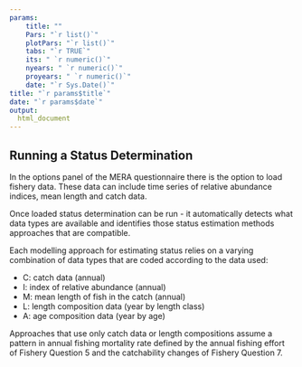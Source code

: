 ```yaml
---
params: 
    title: ""
    Pars: "`r list()`"
    plotPars: "`r list()`"
    tabs: "`r TRUE`"
    its: " `r numeric()`"
    nyears: " `r numeric()`"
    proyears: " `r numeric()`"
    date: "`r Sys.Date()`"
title: "`r params$title`"
date: "`r params$date`"
output:
  html_document
---
```




## Running a Status Determination

In the options panel of the MERA questionnaire there is the option to load fishery data. These data can include time series of relative abundance indices, mean length and catch data. 

Once loaded status determination can be run - it automatically detects what data types are available and identifies those status estimation methods approaches that are compatible. 

Each modelling approach for estimating status relies on a varying combination of data types that are coded according to the data used: 

* C: catch data (annual)
* I: index of relative abundance (annual)
* M: mean length of fish in the catch (annual)
* L: length composition data (year by length class)
* A: age composition data (year by age)
                         
Approaches that use only catch data or length compositions assume a pattern in annual fishing mortality rate defined by the annual fishing effort of Fishery Question 5 and the catchability changes of Fishery Question 7.





